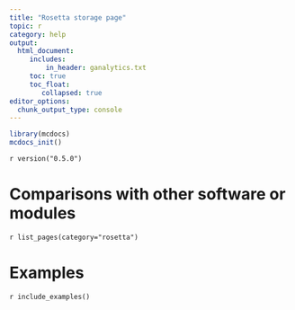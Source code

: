 ```yaml
---
title: "Rosetta storage page"
topic: r
category: help
output: 
  html_document:
     includes:
         in_header: ganalytics.txt
     toc: true
     toc_float:
        collapsed: true
editor_options: 
  chunk_output_type: console
---
```



```r
library(mcdocs)
mcdocs_init()

```

`r version("0.5.0")` 

# Comparisons with other software or modules

`r list_pages(category="rosetta")`

# Examples

`r include_examples()`

